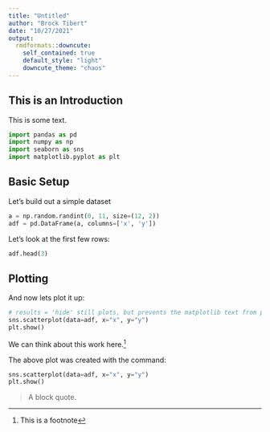 ```yaml
---
title: "Untitled"
author: "Brock Tibert"
date: "10/27/2021"
output: 
  rmdformats::downcute:
    self_contained: true
    default_style: "light"
    downcute_theme: "chaos"
---
```


## This is an Introduction

This is some text.

```python
import pandas as pd
import numpy as np
import seaborn as sns
import matplotlib.pyplot as plt
```

## Basic Setup

Let's build out a simple dataset

```python
a = np.random.randint(0, 11, size=(12, 2))
adf = pd.DataFrame(a, columns=['x', 'y'])
```

Let's look at the first few rows:

```python
adf.head(3)
```

## Plotting

And now lets plot it up:

```python
# results = 'hide' still plots, but prevents the matplotlib text from printing
sns.scatterplot(data=adf, x="x", y="y")
plt.show()
```

We can think about this work here.^[This is a footnote]

The above plot was created with the command:

```python
sns.scatterplot(data=adf, x="x", y="y")
plt.show()
```


> A block quote.



